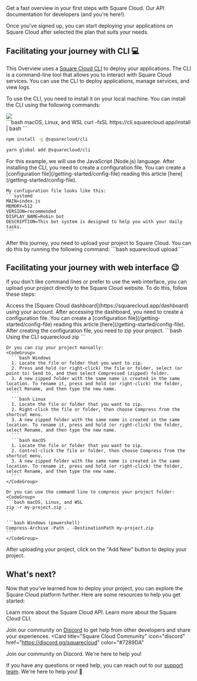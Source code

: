 
<CardGroup>
  <Card
    title="Quick Start Guide"
    icon="book"
    href="/getting-started/quick-start"
  >
    Get a fast overview in your first steps with Square Cloud.
  </Card>
  <Card title="Official API" icon="code" href="/api-reference">
    Our API documentation for developers (and you're here!).
  </Card>
</CardGroup>

<Snippet file="before-begin.mdx" />

Once you've signed up, you can start deploying your applications on Square Cloud after selected the plan that suits your needs.

## Facilitating your journey with CLI 💻
This Overview uses a [Square Cloud CLI](/cli) to deploy your applications. The CLI is a command-line tool that allows you to interact with Square Cloud services. You can use the CLI to deploy applications, manage services, and view logs.

To use the CLI, you need to install it on your local machine. You can install the CLI using the following commands:

<Frame>
  <img src="https://cdn.squarecloud.app/blog/posts/changelog/01-02-2024/square-cli-install.gif" />
</Frame>
<br/>

<CodeGroup>
```bash macOS, Linux, and WSL 
curl -fsSL https://cli.squarecloud.app/install | bash
```

```bash Windows with npm
npm install -g @squarecloud/cli
```

```bash Windows with yarn
yarn global add @squarecloud/cli
```
</CodeGroup>

<Steps>
  <Step title="Read the instructions about your language">
    <Snippet file="languages.mdx" />
    <Info>For this example, we will use the JavaScript (Node.js) language.</Info>
  </Step>
  <Step title="Create your Square Cloud config file">
    After installing the CLI, you need to create a configuration file. You can create a [configuration file](/getting-started/config-file) reading this article [here](/getting-started/config-file).

    My configuration file looks like this:
    ```systemd
    MAIN=index.js
    MEMORY=512
    VERSION=recommended
    DISPLAY_NAME=Robin bot
    DESCRIPTION=This bot system is designed to help you with your daily tasks.
    ```
  </Step>
  <Step title="Upload your project">
    After this journey, you need to upload your project to Square Cloud. You can do this by running the following command:
    ```bash
    squarecloud upload
    ```
  </Step>
</Steps>


## Facilitating your journey with web interface 😉
If you don't like command lines or prefer to use the web interface, you can upload your project directly to the Square Cloud website. To do this, follow these steps:

<Steps>
  <Step title="Access the Square Cloud website">
    Access the [Square Cloud dashboard](https://squarecloud.app/dashboard) using your account.
  </Step>
    <Step title="Create your Square Cloud config file">
    After accessing the dashboard, you need to create a configuration file. You can create a [configuration file](/getting-started/config-file) reading this article [here](/getting-started/config-file).
  </Step>
  <Step title="ZIP your project">
    After creating the configuration file, you need to zip your project.
    ```bash Using the CLI
    squarecloud zip
    ```

    Or you can zip your project manually:
    <CodeGroup>
      ```bash Windows
      1. Locate the file or folder that you want to zip.
      2. Press and hold (or right-click) the file or folder, select (or point to) Send to, and then select Compressed (zipped) folder.
      3. A new zipped folder with the same name is created in the same location. To rename it, press and hold (or right-click) the folder, select Rename, and then type the new name.
      ```
      ```bash Linux
      1. Locate the file or folder that you want to zip.
      2. Right-click the file or folder, then choose Compress from the shortcut menu.
      3. A new zipped folder with the same name is created in the same location. To rename it, press and hold (or right-click) the folder, select Rename, and then type the new name.
      ```
      ```bash macOS
      1. Locate the file or folder that you want to zip.
      2. Control-click the file or folder, then choose Compress from the shortcut menu.
      3. A new zipped folder with the same name is created in the same location. To rename it, press and hold (or right-click) the folder, select Rename, and then type the new name.
      ```
    </CodeGroup>

    Or you can use the command line to compress your project folder:
    <CodeGroup>
    ```bash macOS, Linux, and WSL
    zip -r my-project.zip .
    ```

    ```bash Windows (powershell)
    Compress-Archive -Path . -DestinationPath my-project.zip
    ```
    </CodeGroup>
   </Step>
  <Step title="Deploy your project">
    After uploading your project, click on the "Add New" button to deploy your project.
  </Step>
</Steps>

## What's next?
Now that you've learned how to deploy your project, you can explore the Square Cloud platform further. Here are some resources to help you get started:

<CardGroup>
  <Card
    title="API Reference"
    icon="server"
    href="/api-reference"
  >
    Learn more about the Square Cloud API.
  </Card>
  <Card
    title="CLI Reference"
    icon="code"
    href="/cli-reference"
  >
    Learn more about the Square Cloud CLI.
  </Card>
</CardGroup>

Join our community on [Discord](https://discord.gg/squarecloud) to get help from other developers and share your experiences.
<Card 
  title="Square Cloud Community"
  icon="discord"
  href="https://discord.gg/squarecloud"
  color="#7289DA"
>
  Join our community on Discord. We're here to help you!
</Card>

If you have any questions or need help, you can reach out to our [support team](https://squarecloud.app/dashboard/support). We're here to help you! 🚀